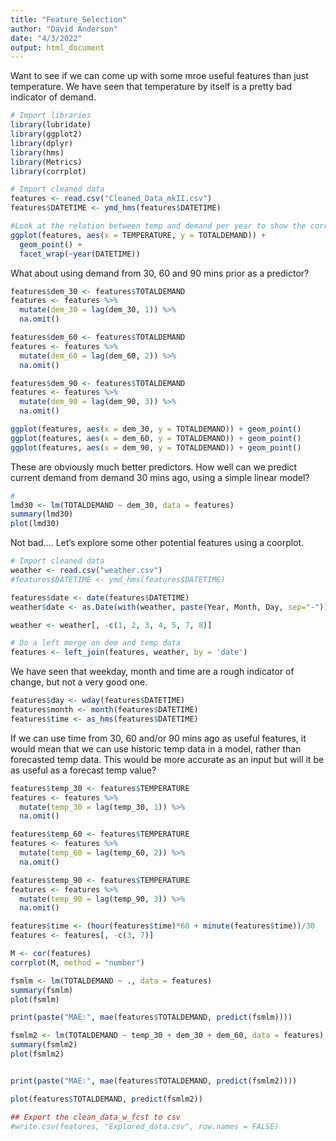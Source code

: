 ```yaml
---
title: "Feature_Selection"
author: "David Anderson"
date: "4/3/2022"
output: html_document
---
```


Want to see if we can come up with some mroe useful features than just temperature. We have seen that temperature by itself is a pretty bad indicator of demand.

```r
# Import libraries
library(lubridate)
library(ggplot2)
library(dplyr)
library(hms)
library(Metrics)
library(corrplot)

# Import cleaned data
features <- read.csv("Cleaned_Data_mkII.csv")
features$DATETIME <- ymd_hms(features$DATETIME)

#Look at the relation between temp and demand per year to show the correlation.
ggplot(features, aes(x = TEMPERATURE, y = TOTALDEMAND)) +
  geom_point() +
  facet_wrap(~year(DATETIME))
```

What about using demand from 30, 60 and 90 mins prior as a predictor?

```r
features$dem_30 <- features$TOTALDEMAND
features <- features %>%
  mutate(dem_30 = lag(dem_30, 1)) %>%
  na.omit()

features$dem_60 <- features$TOTALDEMAND
features <- features %>%
  mutate(dem_60 = lag(dem_60, 2)) %>%
  na.omit()

features$dem_90 <- features$TOTALDEMAND
features <- features %>%
  mutate(dem_90 = lag(dem_90, 3)) %>%
  na.omit()

ggplot(features, aes(x = dem_30, y = TOTALDEMAND)) + geom_point()
ggplot(features, aes(x = dem_60, y = TOTALDEMAND)) + geom_point()
ggplot(features, aes(x = dem_90, y = TOTALDEMAND)) + geom_point()
```

These are obviously much better predictors. How well can we predict current demand from demand 30 mins ago, using a simple linear model?

```r
# 
lmd30 <- lm(TOTALDEMAND ~ dem_30, data = features)
summary(lmd30)
plot(lmd30)

```

Not bad.... Let's explore some other potential features using a coorplot.

```r
# Import cleaned data
weather <- read.csv("weather.csv")
#features$DATETIME <- ymd_hms(features$DATETIME)

features$date <- date(features$DATETIME)
weather$date <- as.Date(with(weather, paste(Year, Month, Day, sep="-")), "%Y-%m-%d")

weather <- weather[, -c(1, 2, 3, 4, 5, 7, 8)]

# Do a left merge on dem and temp data
features <- left_join(features, weather, by = 'date')
```




We have seen that weekday, month and time are a rough indicator of change, but not a very good one.

```r
features$day <- wday(features$DATETIME)
features$month <- month(features$DATETIME)
features$time <- as_hms(features$DATETIME)
```






If we can use time from 30, 60 and/or 90 mins ago as useful features, it would mean that we can use historic temp data in a model, rather than forecasted temp data. This would be more accurate as an input but will it be as useful as a forecast temp value?

```r
features$temp_30 <- features$TEMPERATURE
features <- features %>%
  mutate(temp_30 = lag(temp_30, 1)) %>%
  na.omit()

features$temp_60 <- features$TEMPERATURE
features <- features %>%
  mutate(temp_60 = lag(temp_60, 2)) %>%
  na.omit()

features$temp_90 <- features$TEMPERATURE
features <- features %>%
  mutate(temp_90 = lag(temp_90, 3)) %>%
  na.omit()
```





```r
features$time <- (hour(features$time)*60 + minute(features$time))/30
features <- features[, -c(3, 7)]
```






```r
M <- cor(features)
corrplot(M, method = "number")
```


```r
fsmlm <- lm(TOTALDEMAND ~ ., data = features)
summary(fsmlm)
plot(fsmlm)

print(paste("MAE:", mae(features$TOTALDEMAND, predict(fsmlm))))
```

```r
fsmlm2 <- lm(TOTALDEMAND ~ temp_30 + dem_30 + dem_60, data = features)
summary(fsmlm2)
plot(fsmlm2)


print(paste("MAE:", mae(features$TOTALDEMAND, predict(fsmlm2))))

plot(features$TOTALDEMAND, predict(fsmlm2))

```




```r
## Export the clean_data_w_fcst to csv
#write.csv(features, "Explored_data.csv", row.names = FALSE)
```





























